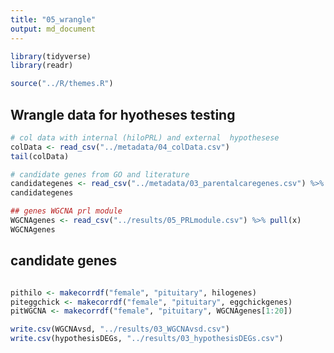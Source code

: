 ```yaml
---
title: "05_wrangle"
output: md_document
---
```

  
  
```r
library(tidyverse)
library(readr)

source("../R/themes.R")
```

## Wrangle data for hyotheses testing

```r
# col data with internal (hiloPRL) and external  hypothesese
colData <- read_csv("../metadata/04_colData.csv")
tail(colData)

# candidate genes from GO and literature
candidategenes <- read_csv("../metadata/03_parentalcaregenes.csv") %>% pull(gene)
candidategenes

## genes WGCNA prl module
WGCNAgenes <- read_csv("../results/05_PRLmodule.csv") %>% pull(x)
WGCNAgenes
```

## candidate genes

```r

```


```R
pithilo <- makecorrdf("female", "pituitary", hilogenes)
piteggchick <- makecorrdf("female", "pituitary", eggchickgenes)
pitWGCNA <- makecorrdf("female", "pituitary", WGCNAgenes[1:20])

write.csv(WGCNAvsd, "../results/03_WGCNAvsd.csv")
write.csv(hypothesisDEGs, "../results/03_hypothesisDEGs.csv")

```

